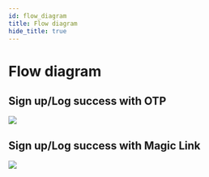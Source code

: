 ```yaml
---
id: flow_diagram
title: Flow diagram
hide_title: true
---
```


<!-- COPY DOCS -->
<!-- ./passwordless/flow_diagram.mdx -->

# Flow diagram

## Sign up/Log success with OTP

<img src="/img/passwordless/diagrams/otp_flow.png" />

## Sign up/Log success with Magic Link

<img src="/img/passwordless/diagrams/magic_link_flow.png" />
